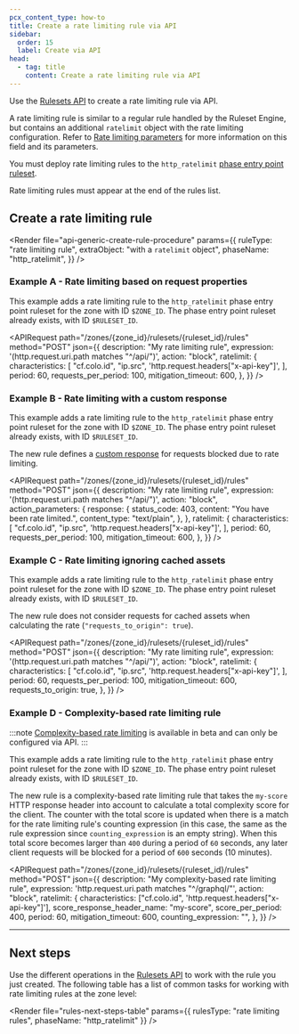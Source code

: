 ```yaml
---
pcx_content_type: how-to
title: Create a rate limiting rule via API
sidebar:
  order: 15
  label: Create via API
head:
  - tag: title
    content: Create a rate limiting rule via API
---
```



Use the [Rulesets API](/ruleset-engine/rulesets-api/) to create a rate limiting rule via API.

A rate limiting rule is similar to a regular rule handled by the Ruleset Engine, but contains an additional `ratelimit` object with the rate limiting configuration. Refer to [Rate limiting parameters](/waf/rate-limiting-rules/parameters/) for more information on this field and its parameters.

You must deploy rate limiting rules to the `http_ratelimit` [phase entry point ruleset](/ruleset-engine/about/rulesets/#entry-point-ruleset).

Rate limiting rules must appear at the end of the rules list.

## Create a rate limiting rule

<Render
	file="api-generic-create-rule-procedure"
	params={{
		ruleType: "rate limiting rule",
		extraObject: "with a `ratelimit` object",
		phaseName: "http_ratelimit",
	}}
/>

### Example A - Rate limiting based on request properties

This example adds a rate limiting rule to the `http_ratelimit` phase entry point ruleset for the zone with ID `$ZONE_ID`. The phase entry point ruleset already exists, with ID `$RULESET_ID`.

<APIRequest
	path="/zones/{zone_id}/rulesets/{ruleset_id}/rules"
	method="POST"
	json={{
		description: "My rate limiting rule",
		expression: '(http.request.uri.path matches "^/api/")',
		action: "block",
		ratelimit: {
			characteristics: [
				"cf.colo.id",
				"ip.src",
				'http.request.headers["x-api-key"]',
			],
			period: 60,
			requests_per_period: 100,
			mitigation_timeout: 600,
		},
	}}
/>

<Render file="api-create-ruleset-with-rule" />

### Example B - Rate limiting with a custom response

This example adds a rate limiting rule to the `http_ratelimit` phase entry point ruleset for the zone with ID `$ZONE_ID`. The phase entry point ruleset already exists, with ID `$RULESET_ID`.

The new rule defines a [custom response](/waf/rate-limiting-rules/create-zone-dashboard/#configure-a-custom-response-for-blocked-requests) for requests blocked due to rate limiting.

<APIRequest
	path="/zones/{zone_id}/rulesets/{ruleset_id}/rules"
	method="POST"
	json={{
		description: "My rate limiting rule",
		expression: '(http.request.uri.path matches "^/api/")',
		action: "block",
		action_parameters: {
			response: {
				status_code: 403,
				content: "You have been rate limited.",
				content_type: "text/plain",
			},
		},
		ratelimit: {
			characteristics: [
				"cf.colo.id",
				"ip.src",
				'http.request.headers["x-api-key"]',
			],
			period: 60,
			requests_per_period: 100,
			mitigation_timeout: 600,
		},
	}}
/>

<Render file="api-create-ruleset-with-rule" />

### Example C - Rate limiting ignoring cached assets

This example adds a rate limiting rule to the `http_ratelimit` phase entry point ruleset for the zone with ID `$ZONE_ID`. The phase entry point ruleset already exists, with ID `$RULESET_ID`.

The new rule does not consider requests for cached assets when calculating the rate (`"requests_to_origin": true`).

<APIRequest
	path="/zones/{zone_id}/rulesets/{ruleset_id}/rules"
	method="POST"
	json={{
		description: "My rate limiting rule",
		expression: '(http.request.uri.path matches "^/api/")',
		action: "block",
		ratelimit: {
			characteristics: [
				"cf.colo.id",
				"ip.src",
				'http.request.headers["x-api-key"]',
			],
			period: 60,
			requests_per_period: 100,
			mitigation_timeout: 600,
			requests_to_origin: true,
		},
	}}
/>

<Render file="api-create-ruleset-with-rule" />

### Example D - Complexity-based rate limiting rule

:::note
[Complexity-based rate limiting](/waf/rate-limiting-rules/request-rate/#complexity-based-rate-limiting) is available in beta and can only be configured via API.
:::

This example adds a rate limiting rule to the `http_ratelimit` phase entry point ruleset for the zone with ID `$ZONE_ID`. The phase entry point ruleset already exists, with ID `$RULESET_ID`.

The new rule is a complexity-based rate limiting rule that takes the `my-score` HTTP response header into account to calculate a total complexity score for the client. The counter with the total score is updated when there is a match for the rate limiting rule's counting expression (in this case, the same as the rule expression since `counting_expression` is an empty string). When this total score becomes larger than `400` during a period of `60` seconds, any later client requests will be blocked for a period of `600` seconds (10 minutes).

<APIRequest
	path="/zones/{zone_id}/rulesets/{ruleset_id}/rules"
	method="POST"
	json={{
		description: "My complexity-based rate limiting rule",
		expression: 'http.request.uri.path matches "^/graphql/"',
		action: "block",
		ratelimit: {
			characteristics: ["cf.colo.id", 'http.request.headers["x-api-key"]'],
			score_response_header_name: "my-score",
			score_per_period: 400,
			period: 60,
			mitigation_timeout: 600,
			counting_expression: "",
		},
	}}
/>

<Render file="api-create-ruleset-with-rule" />

---

## Next steps

Use the different operations in the [Rulesets API](/ruleset-engine/rulesets-api/) to work with the rule you just created. The following table has a list of common tasks for working with rate limiting rules at the zone level:

<Render
	file="rules-next-steps-table"
	params={{ rulesType: "rate limiting rules", phaseName: "http_ratelimit" }}
/>
